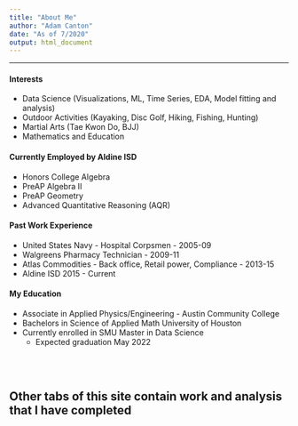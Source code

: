 ```yaml
---
title: "About Me"
author: "Adam Canton"
date: "As of 7/2020"
output: html_document
---
```


---
  
#### Interests
- Data Science (Visualizations, ML, Time Series, EDA, Model fitting and analysis)
- Outdoor Activities (Kayaking, Disc Golf, Hiking, Fishing, Hunting)
- Martial Arts (Tae Kwon Do, BJJ)
- Mathematics and Education
<br>   
    
#### Currently Employed by Aldine ISD
- Honors College Algebra
- PreAP Algebra II
- PreAP Geometry
- Advanced Quantitative Reasoning (AQR)
<br>    
    
#### Past Work Experience
- United States Navy - Hospital Corpsmen - 2005-09
- Walgreens Pharmacy Technician - 2009-11
- Atlas Commodities - Back office, Retail power, Compliance - 2013-15
- Aldine ISD 2015 - Current
<br>    
    
#### My Education
- Associate in Applied Physics/Engineering - Austin Community College
- Bachelors in Science of Applied Math University of Houston
- Currently enrolled in SMU Master in Data Science
  - Expected graduation May 2022

<br>
<br>

## Other tabs of this site contain work and analysis that I have completed
    
